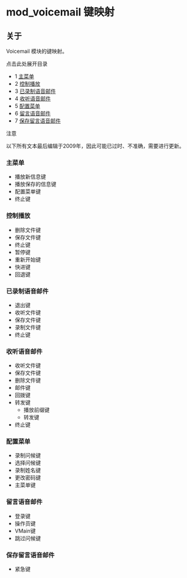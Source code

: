 # mod_voicemail 键映射

## 关于

Voicemail 模块的键映射。

点击此处展开目录

* 1 [主菜单](#主菜单)
* 2 [控制播放](#控制播放)
* 3 [已录制语音邮件](#已录制语音邮件)
* 4 [收听语音邮件](#收听语音邮件)
* 5 [配置菜单](#配置菜单)
* 6 [留言语音邮件](#留言语音邮件)
* 7 [保存留言语音邮件](#保存留言语音邮件)

注意

以下所有文本最后编辑于2009年，因此可能已过时、不准确，需要进行更新。

### 主菜单

* 播放新信息键
* 播放保存的信息键
* 配置菜单键
* 终止键

### 控制播放

* 删除文件键
* 保存文件键
* 终止键
* 暂停键
* 重新开始键
* 快进键
* 回退键

### 已录制语音邮件

* 退出键
* 收听文件键
* 保存文件键
* 录制文件键
* 终止键

### 收听语音邮件

* 收听文件键
* 保存文件键
* 删除文件键
* 邮件键
* 回拨键
* 转发键
  * 播放前缀键
  * 转发键
* 终止键

### 配置菜单

* 录制问候键
* 选择问候键
* 录制姓名键
* 更改密码键
* 主菜单键

### 留言语音邮件

* 登录键
* 操作员键
* VMain键
* 跳过问候键

### 保存留言语音邮件

* 紧急键